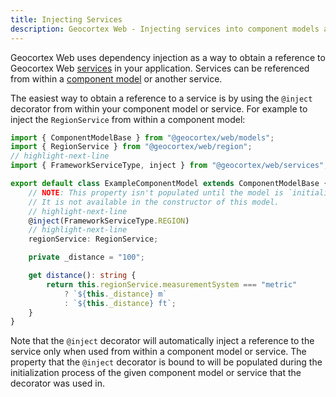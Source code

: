 ```yaml
---
title: Injecting Services
description: Geocortex Web - Injecting services into component models and other services.
---
```


Geocortex Web uses dependency injection as a way to obtain a reference to Geocortex Web [services](concepts-components-services.mdx#services) in your application. Services can be referenced from within a [component model](concepts-components-services.mdx##component-models) or another service.

The easiest way to obtain a reference to a service is by using the `@inject` decorator from within your component model or service. For example to inject the `RegionService` from within a component model:

```ts title="ExampleComponentModel.ts"
import { ComponentModelBase } from "@geocortex/web/models";
import { RegionService } from "@geocortex/web/region";
// highlight-next-line
import { FrameworkServiceType, inject } from "@geocortex/web/services";

export default class ExampleComponentModel extends ComponentModelBase {
    // NOTE: This property isn't populated until the model is `initialized`.
    // It is not available in the constructor of this model.
    // highlight-next-line
    @inject(FrameworkServiceType.REGION)
    // highlight-next-line
    regionService: RegionService;

    private _distance = "100";

    get distance(): string {
        return this.regionService.measurementSystem === "metric"
            ? `${this._distance} m`
            : `${this._distance} ft`;
    }
}
```

Note that the `@inject` decorator will automatically inject a reference to the service only when used from within a component model or service. The property that the `@inject` decorator is bound to will be populated during the initialization process of the given component model or service that the decorator was used in.
